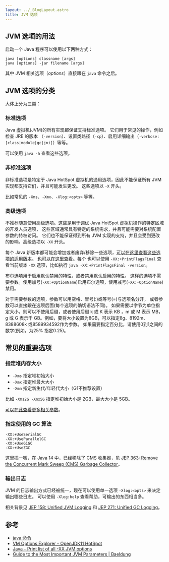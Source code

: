 ```yaml
---
layout: ../_BlogLayout.astro
title: JVM 选项
---
```


## JVM 选项的用法

启动一个 Java 程序可以使用以下两种方式：

```
java [options] classname [args]
java [options] -jar filename [args]
```

其中 JVM 相关选项（*options*）直接跟在 `java` 命令之后。

## JVM 选项的分类

大体上分为三类：

### 标准选项

Java 虚拟机(JVM)的所有实现都保证支持标准选项。
它们用于常见的操作，例如检查 JRE 的版本
（`-version`）、设置类路径（`-cp`）、启用详细输出（`-verbose:[class|module|gc|jni]`）等等。

可以使用 `java -h` 查看这些选项。

### 非标准选项

非标准选项是特定于 Java HotSpot 虚拟机的通用选项，因此不能保证所有 JVM 实现都支持它们，并且可能发生更改。
这些选项以 `-X` 开头。

比如常见的 `-Xms`、`-Xmx`、`-Xlog:<opts>` 等等。

### 高级选项

不推荐随意使用高级选项。这些是用于调优 Java HotSpot 虚拟机操作的特定区域的开发人员选项，
这些区域通常具有特定的系统需求，并且可能需要对系统配置参数的特权访问。
它们也不能保证得到所有 JVM 实现的支持，并且会受到更改的影响。高级选项以 `-XX` 开头。

每个 Java 新版本都可能会增加或者废弃/移除一些选项，[可以在这里查看这些选项的适用版本](https://chriswhocodes.com/vm-options-explorer.html)。
[也可以在这里查看](https://foojay.io/command-line-arguments/openjdk-16/?tab=alloptions)。每个
也可以使用 `-XX:+PrintFlagsFinal` 查看当前版本 `-XX` 选项，比如执行 `java -XX:+PrintFlagsFinal -version`。

布尔选项用于启用默认禁用的特性，或者禁用默认启用的特性。
这样的选项不需要参数。使用加号(`-XX:+OptionName`)启用布尔选项，使用减号(`-XX:-OptionName`)禁用。

对于需要参数的选项，参数可以用空格、冒号(:)或等号(=)与选项名分开，
或者参数可以直接跟在选项后面(每个选项的确切语法不同)。
如果需要以字节为单位指定大小，则可以不使用后缀，或者使用后缀 k 或 K 表示 KB ，m 或 M 表示 MB，
g 或 G 表示千 GB。例如，要将大小设置为8GB，可以指定8g、8192m、8388608k 或8589934592作为参数。
如果需要指定百分比，请使用0到1之间的数字(例如，为25% 指定0.25)。

## 常见的重要选项

### 指定堆内存大小

- `-Xms` 指定堆初始大小
- `-Xmx` 指定堆最大大小
- `-Xmn` 指定新生代/年轻代大小（G1不推荐设置）

比如 `-Xms2G -Xmx5G` 指定堆初始大小是 2GB，最大大小是 5GB。

[可以在此查看更多相关参数](https://docs.oracle.com/en/java/javase/20/gctuning/factors-affecting-garbage-collection-performance.html)。

### 指定使用的 GC 算法

```
-XX:+UseSerialGC
-XX:+UseParallelGC
-XX:+UseG1GC
-XX:+UseZGC
```

这里插一嘴，在 Java 14 中，已经移除了 CMS 收集器，见
[JEP 363: Remove the Concurrent Mark Sweep (CMS) Garbage Collector](https://openjdk.org/jeps/363)。

### 输出日志

JVM 的日志输出方式已经被统一，现在可以使用单一选项 `-Xlog:<opts>` 来决定输出哪些日志。
可以使用 `-Xlog:help` 查看帮助，可输出的东西相当多。

相关背景见 [JEP 158: Unified JVM Logging](https://openjdk.org/jeps/158) 和
[JEP 271: Unified GC Logging](https://openjdk.org/jeps/271)。

## 参考

- [java 命令](https://docs.oracle.com/javase/8/docs/technotes/tools/unix/java.html)
- [VM Options Explorer - OpenJDK11 HotSpot](https://chriswhocodes.com/vm-options-explorer.html)
- [Java - Print list of all -XX JVM options](https://www.logicbig.com/how-to/java-command/jvm-option-list.html)
- [Guide to the Most Important JVM Parameters | Baeldung](https://www.baeldung.com/jvm-parameters)